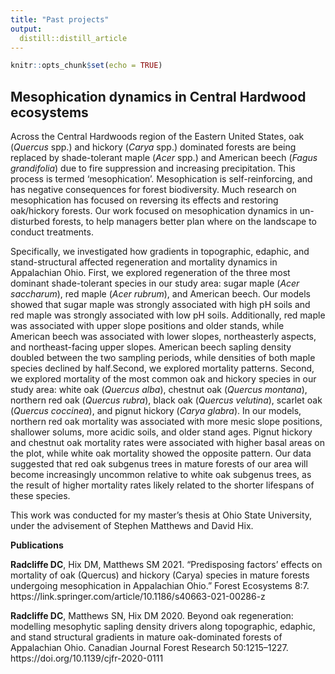 ```yaml
---
title: "Past projects"
output: 
  distill::distill_article
---
```


```r
knitr::opts_chunk$set(echo = TRUE)
```

## Mesophication dynamics in Central Hardwood ecosystems

Across the Central Hardwoods region of the Eastern United States, oak (*Quercus* spp.) and hickory (*Carya* spp.) dominated forests are being replaced by shade-tolerant maple (*Acer* spp.) and American beech (*Fagus grandifolia*) due to fire suppression and increasing precipitation.  This process is termed 'mesophication'.  Mesophication is self-reinforcing, and has negative consequences for forest biodiversity. Much research on mesophication has focused on reversing its effects and restoring oak/hickory forests.  Our work focused on mesophication dynamics in un-disturbed forests, to help managers better plan where on the landscape to conduct treatments.  

Specifically, we investigated how gradients in topographic, edaphic, and stand-structural affected regeneration and mortality dynamics in Appalachian Ohio.  First, we explored regeneration of the three most dominant shade-tolerant species in our study area: sugar maple (*Acer saccharum*), red maple (*Acer rubrum*), and American beech.  Our models showed that sugar maple was strongly associated with high pH soils and red maple was strongly associated with low pH soils. Additionally, red maple was associated with upper slope positions and older stands, while American beech was associated with lower slopes, northeasterly aspects, and northeast-facing upper slopes.  American beech sapling density doubled between the two sampling periods, while densities of both maple species declined by half.Second, we explored mortality patterns.  Second, we explored mortality of the most common oak and hickory species in our study area: white oak (*Quercus alba*), chestnut oak (*Quercus montana*), northern red oak (*Quercus rubra*), black oak (*Quercus velutina*), scarlet oak (*Quercus coccinea*), and pignut hickory (*Carya glabra*).  In our models, northern red oak mortality was associated with more mesic slope positions, shallower solums, more acidic soils, and older stand ages. Pignut hickory and chestnut oak mortality rates were associated with higher basal areas on the plot, while white oak mortality showed the opposite pattern. Our data suggested that red oak subgenus trees in mature forests of our area will become increasingly uncommon relative to white oak subgenus trees, as the result of higher mortality rates likely related to the shorter lifespans of these species.

This work was conducted for my master's thesis at Ohio State University, under the advisement of Stephen Matthews and David Hix. 

**Publications**

**Radcliffe DC**, Hix DM, Matthews SM 2021. “Predisposing factors’ effects on mortality of oak (Quercus) and hickory (Carya) species in mature forests undergoing mesophication in Appalachian Ohio.” Forest Ecosystems 8:7. https://link.springer.com/article/10.1186/s40663-021-00286-z

**Radcliffe DC**, Matthews SN, Hix DM 2020. Beyond oak regeneration: modelling mesophytic sapling density drivers along topographic, edaphic, and stand structural gradients in mature oak-dominated forests of Appalachian Ohio. Canadian Journal Forest Research 50:1215–1227. https://doi.org/10.1139/cjfr-2020-0111